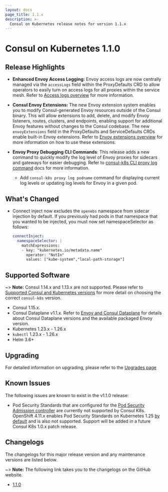 ```yaml
---
layout: docs
page_title: 1.1.x
description: >-
  Consul on Kubernetes release notes for version 1.1.x
---
```


# Consul on Kubernetes 1.1.0

## Release Highlights

- **Enhanced Envoy Access Logging:** Envoy access logs are now centrally managed via the `accessLogs` field within the ProxyDefaults CRD to allow operators to easily turn on access logs for all proxies within the service mesh. Refer to [Access logs overview](/consul/docs/observe/access-logs) for more information.

- **Consul Envoy Extensions:** The new Envoy extension system enables you to modify Consul-generated Envoy resources outside of the Consul binary. This will allow extensions to add, delete, and modify Envoy listeners, routes, clusters, and endpoints, enabling support for additional Envoy features without changes to the Consul codebase.
The new `envoyExtensions` field in the ProxyDefaults and ServiceDefaults CRDs enable built-in Envoy extensions. Refer to [Envoy extensions overview](/consul/docs/reference/proxy/envoy-extensions) for more information on how to use these extensions.

- **Envoy Proxy Debugging CLI Commands**: This release adds a new command to quickly modify the log level of Envoy proxies for sidecars and gateways for easier debugging.
Refer to [consul-k8s CLI proxy log command](/consul/docs/reference/k8s/consul-k8s-cli#proxy-log) docs for more information.
  * Add `consul-k8s proxy log podname` command for displaying current log levels or updating log levels for Envoy in a given pod.


## What's Changed

- Connect inject now excludes the `openebs` namespace from sidecar injection by default. If you previously had pods in that namespace
that you wanted to be injected, you must now set namespaceSelector as follows:

  ```yaml
  connectInject:
    namespaceSelector: |
      matchExpressions:
      - key: "kubernetes.io/metadata.name"
        operator: "NotIn"
        values: ["kube-system","local-path-storage"]
  ```

## Supported Software

~> **Note:** Consul 1.14.x and 1.13.x are not supported. Please refer to [Supported Consul and Kubernetes versions](/consul/docs/deploy/server/k8s/requirements#supported-consul-and-kubernetes-versions) for more detail on choosing the correct `consul-k8s` version.
- Consul 1.15.x.
- Consul Dataplane v1.1.x. Refer to [Envoy and Consul Dataplane](/consul/docs/reference/proxy/envoy#envoy-and-consul-dataplane) for details about Consul Dataplane versions and the available packaged Envoy version.
- Kubernetes 1.23.x - 1.26.x
- `kubectl` 1.23.x - 1.26.x
- Helm 3.6+

## Upgrading

For detailed information on upgrading, please refer to the [Upgrades page](/consul/docs/upgrade/k8s)

## Known Issues

The following issues are known to exist in the v1.1.0 release:

- Pod Security Standards that are configured for the [Pod Security Admission controller](https://kubernetes.io/blog/2022/08/25/pod-security-admission-stable/) are currently not supported by Consul K8s. OpenShift 4.11.x enables Pod Security Standards on Kubernetes 1.25 [by default](https://connect.redhat.com/en/blog/important-openshift-changes-pod-security-standards) and is also not supported. Support will be added in a future Consul K8s 1.0.x patch release.

## Changelogs

The changelogs for this major release version and any maintenance versions are listed below.

~> **Note:** The following link takes you to the changelogs on the GitHub website.

- [1.1.0](https://github.com/hashicorp/consul-k8s/releases/tag/v1.1.0)

